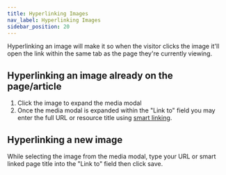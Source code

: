 ```yaml
---
title: Hyperlinking Images
nav_label: Hyperlinking Images
sidebar_position: 20
---
```


Hyperlinking an image will make it so when the visitor clicks the image it'll open the link within the same tab as the
page they're currently viewing.

## Hyperlinking an image already on the page/article

1. Click the image to expand the media modal
2. Once the media modal is expanded within the "Link to" field you may enter the full URL or resource title
   using [smart linking](/docs/studio/content/Basic-Page-Editing/Smart-Links).

## Hyperlinking a new image

While selecting the image from the media modal, type your URL or smart linked page title into the "Link to" field
then click save.
